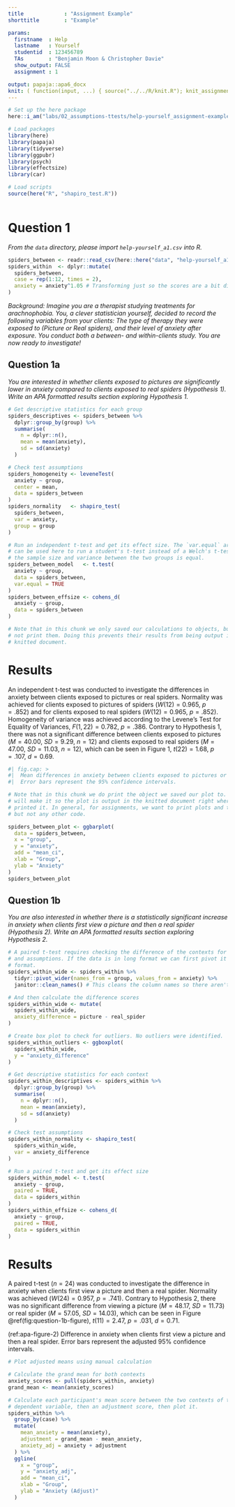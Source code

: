 ```yaml
---
title             : "Assignment Example"
shorttitle        : "Example"

params:
  firstname  : Help
  lastname   : Yourself
  studentid  : 123456789
  TAs        : "Benjamin Moon & Christopher Davie"
  show_output: FALSE
  assignment : 1

output: papaja::apa6_docx
knit: ( function(input, ...) { source("../../R/knit.R"); knit_assignment(input, ...) })
---
```


```r
# Set up the here package
here::i_am("labs/02_assumptions-ttests/help-yourself_assignment-example.Rmd")

# Load packages
library(here)
library(papaja)
library(tidyverse)
library(ggpubr)
library(psych)
library(effectsize)
library(car)

# Load scripts
source(here("R", "shapiro_test.R"))
```

```r
```

# Question 1

*From the `data` directory, please import `help-yourself_a1.csv` into R.*

```r
spiders_between <- readr::read_csv(here::here("data", "help-yourself_a1.csv"))
spiders_within  <- dplyr::mutate(
  spiders_between,
  case = rep(1:12, times = 2),
  anxiety = anxiety^1.05 # Transforming just so the scores are a bit different
)
```

*Background: Imagine you are a therapist studying treatments for arachnophobia. You, a clever statistician yourself, decided to record the following variables from your clients: The type of therapy they were exposed to (Picture or Real spiders), and their level of anxiety after exposure. You conduct both a between- and within-clients study. You are now ready to investigate!*

## Question 1a

*You are interested in whether clients exposed to pictures are significantly lower in anxiety compared to clients exposed to real spiders (Hypothesis 1). Write an APA formatted results section exploring Hypothesis 1.*

```r
# Get descriptive statistics for each group
spiders_descriptives <- spiders_between %>% 
  dplyr::group_by(group) %>% 
  summarise(
    n = dplyr::n(),
    mean = mean(anxiety),
    sd = sd(anxiety)
  )

# Check test assumptions
spiders_homogeneity <- leveneTest(
  anxiety ~ group,
  center = mean,
  data = spiders_between
)
spiders_normality   <- shapiro_test(
  spiders_between,
  var = anxiety,
  group = group
)

# Run an independent t-test and get its effect size. The `var.equal` argument
# can be used here to run a student's t-test instead of a Welch's t-test, since
# the sample size and variance between the two groups is equal.
spiders_between_model   <- t.test(
  anxiety ~ group,
  data = spiders_between,
  var.equal = TRUE
)
spiders_between_effsize <- cohens_d(
  anxiety ~ group,
  data = spiders_between
)

# Note that in this chunk we only saved our calculations to objects, but did
# not print them. Doing this prevents their results from being output in the
# knitted document.
```

# Results

An independent t-test was conducted to investigate the differences in anxiety between clients exposed to pictures or real spiders. Normality was achieved for clients exposed to pictures of spiders ($W(12) = 0.965$, $p = .852$) and for clients exposed to real spiders ($W(12) = 0.965$, $p = .852$). Homogeneity of variance was achieved according to the Levene’s Test for Equality of Variances, $F(1, 22) = 0.782$, $p = .386$. Contrary to Hypothesis 1, there was not a significant difference between clients exposed to pictures ($\mathit{M} = 40.00$, $\mathit{SD} = 9.29$, $n = 12$) and clients exposed to real spiders ($\mathit{M} = 47.00$, $\mathit{SD} = 11.03$, $n = 12$), which can be seen in Figure 1, $t(22) = 1.68$, $p = .107$, $d = 0.69$. 

```r
#| fig.cap: >
#|  Mean differences in anxiety between clients exposed to pictures or real spiders.
#|  Error bars represent the 95% confidence intervals.

# Note that in this chunk we do print the object we saved our plot to. This
# will make it so the plot is output in the knitted document right where we
# printed it. In general, for assignments, we want to print plots and tables,
# but not any other code.

spiders_between_plot <- ggbarplot(
  data = spiders_between,
  x = "group",
  y = "anxiety",
  add = "mean_ci",
  xlab = "Group",
  ylab = "Anxiety"
)
spiders_between_plot
```

\newpage

## Question 1b

*You are also interested in whether there is a statistically significant increase in anxiety when clients first view a picture and then a real spider (Hypothesis 2). Write an APA formatted results section exploring Hypothesis 2.*

```r
# A paired t-test requires checking the difference of the contexts for outliers
# and assumptions. If the data is in long format we can first pivot it to wide
# format.
spiders_within_wide <- spiders_within %>% 
  tidyr::pivot_wider(names_from = group, values_from = anxiety) %>% 
  janitor::clean_names() # This cleans the column names so there aren't spaces

# And then calculate the difference scores
spiders_within_wide <- mutate(
  spiders_within_wide,
  anxiety_difference = picture - real_spider
)

# Create box plot to check for outliers. No outliers were identified.
spiders_within_outliers <- ggboxplot(
  spiders_within_wide,
  y = "anxiety_difference"
)

# Get descriptive statistics for each context
spiders_within_descriptives <- spiders_within %>% 
  dplyr::group_by(group) %>% 
  summarise(
    n = dplyr::n(),
    mean = mean(anxiety),
    sd = sd(anxiety)
  )

# Check test assumptions
spiders_within_normality <- shapiro_test(
  spiders_within_wide,
  var = anxiety_difference
)

# Run a paired t-test and get its effect size
spiders_within_model <- t.test(
  anxiety ~ group,
  paired = TRUE,
  data = spiders_within
)
spiders_within_effsize <- cohens_d(
  anxiety ~ group,
  paired = TRUE,
  data = spiders_within
)
```

# Results

A paired t-test ($n = 24$) was conducted to investigate the difference in anxiety when clients first view a picture and then a real spider. Normality was achieved ($W(24) = 0.957$, $p = .741$). Contrary to Hypothesis 2, there was no significant difference from viewing a picture ($\mathit{M} = 48.17$, $\mathit{SD} = 11.73$) or real spider ($\mathit{M} = 57.05$, $\mathit{SD} = 14.03$), which can be seen in Figure \@ref(fig:question-1b-figure), $t(11) = 2.47$, $p = .031$, $d = 0.71$. 

(ref:apa-figure-2) Difference in anxiety when clients first view a picture and then a real spider. Error bars represent the adjusted 95% confidence intervals.

```r
# Plot adjusted means using manual calculation

# Calculate the grand mean for both contexts
anxiety_scores <- pull(spiders_within, anxiety)
grand_mean <- mean(anxiety_scores)

# Calculate each participant's mean score between the two contexts of the
# dependent variable, then an adjustment score, then plot it.
spiders_within %>% 
  group_by(case) %>% 
  mutate(
    mean_anxiety = mean(anxiety),
    adjustment = grand_mean - mean_anxiety,
    anxiety_adj = anxiety + adjustment
  ) %>%
  ggline(
    x = "group",
    y = "anxiety_adj",
    add = "mean_ci",
    xlab = "Group",
    ylab = "Anxiety (Adjust)"
  )
```
